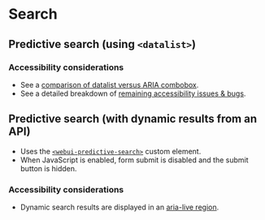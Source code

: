 
<Meta of={Search} />

# Search
<Canvas of={Search.Search} />

## Predictive search (using `<datalist>`)

### Accessibility considerations
- See a [comparison of datalist versus ARIA combobox](https://www.webaxe.org/datalist-over-aria-combobox/).
- See a detailed breakdown of [remaining accessibility issues & bugs](https://adrianroselli.com/2023/06/under-engineered-comboboxen.html).

<Canvas of={Search.SearchDatalist} />

## Predictive search (with dynamic results from an API)
- Uses the [`<webui-predictive-search>`](/docs/web-components-or-custom-elements-webui-predictive-search--docs) custom element.
- When JavaScript is enabled, form submit is disabled and the submit button is hidden.

### Accessibility considerations
- Dynamic search results are displayed in an [aria-live region](https://developer.mozilla.org/en-US/docs/Web/Accessibility/ARIA/ARIA_Live_Regions).

<Canvas of={WebUIPredictiveSearch.WebUIPredictiveSearch} />

